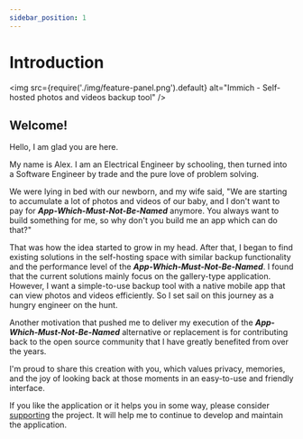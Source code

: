 ```yaml
---
sidebar_position: 1
---
```


# Introduction

<img src={require('./img/feature-panel.png').default} alt="Immich - Self-hosted photos and videos backup tool" />

## Welcome!

Hello, I am glad you are here.

My name is Alex. I am an Electrical Engineer by schooling, then turned into a Software Engineer by trade and the pure love of problem solving.

We were lying in bed with our newborn, and my wife said, "We are starting to accumulate a lot of photos and videos of our baby, and I don't want to pay for **_App-Which-Must-Not-Be-Named_** anymore. You always want to build something for me, so why don't you build me an app which can do that?"

That was how the idea started to grow in my head. After that, I began to find existing solutions in the self-hosting space with similar backup functionality and the performance level of the **_App-Which-Must-Not-Be-Named_**. I found that the current solutions mainly focus on the gallery-type application. However, I want a simple-to-use backup tool with a native mobile app that can view photos and videos efficiently. So I set sail on this journey as a hungry engineer on the hunt.

Another motivation that pushed me to deliver my execution of the **_App-Which-Must-Not-Be-Named_** alternative or replacement is for contributing back to the open source community that I have greatly benefited from over the years.

I'm proud to share this creation with you, which values privacy, memories, and the joy of looking back at those moments in an easy-to-use and friendly interface.

If you like the application or it helps you in some way, please consider [supporting](./support-the-project.md) the project. It will help me to continue to develop and maintain the application.
